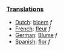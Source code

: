 ===[[Translation]]s===
*[[Dutch]]: [[bloem]] ''f''
*[[French]]: [[fleur]] ''f''
*[[German]]: [[Blume]] ''f''
*[[Spanish]]: [[flor]] ''f''